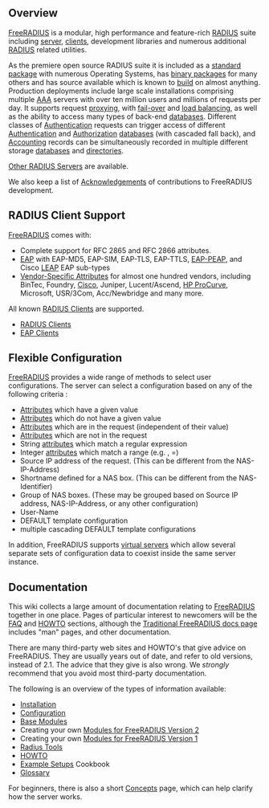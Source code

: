 ==Overview==

[[FreeRADIUS]] is a modular, high performance and feature-rich [[RADIUS]] suite including [[radiusd|server]], [[radiusclient|clients]], development libraries and numerous additional [[RADIUS]] related utilities.

As the premiere open source RADIUS suite it is included as a [[standard package]] with numerous Operating Systems, has [[binary packages]] for many others and has source available which is known to [[build]] on almost anything. Production deployments include large scale installations comprising multiple [[AAA]] servers with over ten million users and millions of requests per day. It supports request [[proxy|proxying]], with [[fail-over]] and [[load balancing]], as well as the ability to access many types of back-end [[databases]]. Different classes of [[Authentication]] requests can trigger access of different [[Authentication]] and [[Authorization]] [[databases]] (with cascaded fall back), and [[Accounting]] records can be simultaneously recorded in multiple different storage [[databases]] and [[directories]].

[[Other RADIUS Servers]] are available.

We also keep a list of [[Acknowledgements]] of contributions to FreeRADIUS development.

==RADIUS Client Support==

[[FreeRADIUS]] comes with:
* Complete support for RFC 2865 and RFC 2866 attributes.
* [[EAP]] with EAP-MD5, EAP-SIM, EAP-TLS, EAP-TTLS, [[EAP-PEAP]], and Cisco [[LEAP]] EAP sub-types
* [[Vendor-Specific Attributes]] for almost one hundred vendors, including BinTec, Foundry, [[Cisco]], Juniper, Lucent/Ascend, [[HP|HP ProCurve]], Microsoft, USR/3Com, Acc/Newbridge and many more.

All known [[RADIUS Clients]] are supported.

* [[RADIUS Clients]] 
* [[EAP Clients]]

==Flexible Configuration==

[[FreeRADIUS]] provides a wide range of methods to select user configurations. The server can select a configuration based on any of the following criteria : 
* [[Attributes]] which have a given value
* [[Attributes]] which do not have a given value
* [[Attributes]] which are in the request (independent of their value)
* [[Attributes]] which are not in the request
* String [[attributes]] which match a regular expression
* Integer [[attributes]] which match a range (e.g. , =)
* Source IP address of the request. (This can be different from the NAS-IP-Address)
* Shortname defined for a NAS box. (This can be different from the NAS-Identifier)
* Group of NAS boxes. (These may be grouped based on Source IP address, NAS-IP-Address, or any other configuration)
* User-Name
* DEFAULT template configuration
* multiple cascading DEFAULT template configurations

In addition, FreeRADIUS supports [[virtual server]]s which allow several separate sets of configuration data to coexist inside the same server instance.

==Documentation==

This wiki collects a large amount of documentation relating to [[FreeRADIUS]] together in one place. Pages of particular interest to newcomers will be the [[FAQ]] and [[HOWTO]] sections, although the [http://www.freeradius.org/doc/ Traditional FreeRADIUS docs page] includes "man" pages, and other documentation.

There are many third-party web sites and HOWTO's that give advice on FreeRADIUS.  They are usually years out of date, and refer to old versions, instead of 2.1. The advice that they give is also wrong.  We ''strongly'' recommend that you avoid most third-party documentation.

The following is an overview of the types of information available:

* [[Installation]]
* [[Configuration]]
* [[Base Modules]]
* Creating your own [[Modules2|Modules for FreeRADIUS Version 2]]
* Creating your own [[Modules1|Modules for FreeRADIUS Version 1]]
* [[Radius Tools]]
* [[HOWTO]]
* [[Example Setups]] Cookbook
* [[Glossary]]

For beginners, there is also a short [[Concepts]] page, which can help clarify how the server works.
